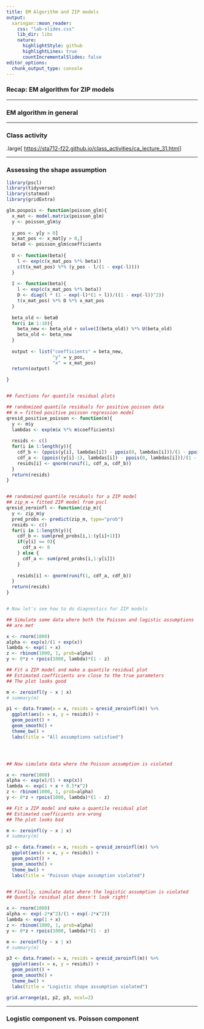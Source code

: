 ```yaml
---
title: EM Algorithm and ZIP models
output:
  xaringan::moon_reader:
    css: "lab-slides.css"
    lib_dir: libs
    nature:
      highlightStyle: github
      highlightLines: true
      countIncrementalSlides: false
editor_options: 
  chunk_output_type: console
---
```


### Recap: EM algorithm for ZIP models

---

### EM algorithm in general

---

### Class activity

.large[
[https://sta712-f22.github.io/class_activities/ca_lecture_31.html](https://sta712-f22.github.io/class_activities/ca_lecture_31.html)
]

---

### Assessing the shape assumption

```r
library(pscl)
library(tidyverse)
library(statmod)
library(gridExtra)

glm.pospois <- function(poisson_glm){
  x_mat <- model.matrix(poisson_glm)
  y <- poisson_glm$y
  
  y_pos <- y[y > 0]
  x_mat_pos <- x_mat[y > 0,]
  beta0 <- poisson_glm$coefficients
  
  U <- function(beta){
    l <- exp(c(x_mat_pos %*% beta))
    c(t(x_mat_pos) %*% (y_pos - l/(1 - exp(-l))))
  }
  
  I <- function(beta){
    l <- exp(c(x_mat_pos %*% beta))
    D <- diag(l * (1 - exp(-l)*(1 + l))/((1 - exp(-l))^2))
    t(x_mat_pos) %*% D %*% x_mat_pos
  }
  
  beta_old <- beta0
  for(i in 1:10){
    beta_new <- beta_old + solve(I(beta_old)) %*% U(beta_old)
    beta_old <- beta_new
  }
  
  output <- list("coefficients" = beta_new,
                 "y" = y_pos,
                 "x" = x_mat_pos)
  return(output)
  
}


## functions for quantile residual plots

## randomized quantile residuals for positive poisson data
## m = fitted positive poisson regression model
qresid_positive_poisson <- function(m){
  y <- m$y
  lambdas <- exp(m$x %*% m$coefficients)
  
  resids <- c()
  for(i in 1:length(y)){
    cdf_b <- (ppois(y[i], lambdas[i]) - ppois(0, lambdas[i]))/(1 - ppois(0, lambdas[i]))
    cdf_a <- (ppois((y[i]-1), lambdas[i]) - ppois(0, lambdas[i]))/(1 - ppois(0, lambdas[i]))
    resids[i] <- qnorm(runif(1, cdf_a, cdf_b))
  }
  return(resids)
}


## randomized quantile residuals for a ZIP model
## zip_m = fitted ZIP model from pscl
qresid_zeroinfl <- function(zip_m){
  y <- zip_m$y
  pred_probs <- predict(zip_m, type="prob")
  resids <- c()
  for(i in 1:length(y)){
    cdf_b <- sum(pred_probs[i,1:(y[i]+1)])
    if(y[i] == 0){
      cdf_a <- 0
    } else {
      cdf_a <- sum(pred_probs[i,1:y[i]])
    }
    
    resids[i] <- qnorm(runif(1, cdf_a, cdf_b))
  }
  return(resids)
}


# Now let's see how to do diagnostics for ZIP models

## Simulate some data where both the Poisson and logistic assumptions
## are met

x <- rnorm(1000)
alpha <- exp(x)/(1 + exp(x))
lambda <- exp(1 + x)
z <- rbinom(1000, 1, prob=alpha)
y <- 0*z + rpois(1000, lambda)*(1 - z)

## Fit a ZIP model and make a quantile residual plot
## Estimated coefficients are close to the true parameters
## The plot looks good

m <- zeroinfl(y ~ x | x)
# summary(m)

p1 <- data.frame(x = x, resids = qresid_zeroinfl(m)) %>%
  ggplot(aes(x = x, y = resids)) +
  geom_point() +
  geom_smooth() +
  theme_bw() +
  labs(title = "All assumptions satisfied")




## Now simulate data where the Poisson assumption is violated

x <- rnorm(1000)
alpha <- exp(x)/(1 + exp(x))
lambda <- exp(1 + x + 0.5*x^2)
z <- rbinom(1000, 1, prob=alpha)
y <- 0*z + rpois(1000, lambda)*(1 - z)

## Fit a ZIP model and make a quantile residual plot
## Estimated coefficients are wrong
## The plot looks bad

m <- zeroinfl(y ~ x | x)
# summary(m)

p2 <- data.frame(x = x, resids = qresid_zeroinfl(m)) %>%
  ggplot(aes(x = x, y = resids)) +
  geom_point() +
  geom_smooth() +
  theme_bw() +
  labs(title = "Poisson shape assumption violated")


## Finally, simulate data where the logistic assumption is violated
## Quantile residual plot doesn't look right!

x <- rnorm(1000)
alpha <- exp(-2*x^2)/(1 + exp(-2*x^2))
lambda <- exp(1 + x)
z <- rbinom(1000, 1, prob=alpha)
y <- 0*z + rpois(1000, lambda)*(1 - z)

m <- zeroinfl(y ~ x | x)
# summary(m)

p3 <- data.frame(x = x, resids = qresid_zeroinfl(m)) %>%
  ggplot(aes(x = x, y = resids)) +
  geom_point() +
  geom_smooth() +
  theme_bw() +
  labs(title = "Logistic shape assumption violated")

grid.arrange(p1, p2, p3, ncol=2)
```


---

### Logistic component vs. Poisson component



